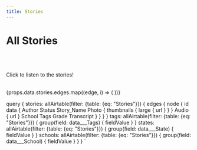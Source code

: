 ```yaml
---
title: Stories
---
```



<Layout>

# All Stories

<Dropdown props={props} />

<br />
<br />

Click to listen to the stories!

<br/>
<Gallery n={3}>
{props.data.stories.edges.map((edge, i) => (
	<StoryCard
    id={edge.node.id}
		photoUrl={edge.node.data.Photo[0].thumbnails.large.url}
		title={edge.node.data.Story_Name}
		author={edge.node.data.Author}
		audio={edge.node.data.Audio ? (edge.node.data.Audio[0].url) : ''}
	/>
))}
</Gallery>
</Layout>

query {
    stories: allAirtable(filter: {table: {eq: "Stories"}}) {
        edges {
            node {
                id
                data {
                    Author
                    Status
                    Story_Name
                    Photo {
                        thumbnails {
                            large {
                                url
                            }
                        }
                    }
                    Audio {
                        url
                    }
                    School
                    Tags
                    Grade
                    Transcript
                }
            }
        }
    }
    tags: allAirtable(filter: {table: {eq: "Stories"}}) {
        group(field: data___Tags) {
            fieldValue
        }
    }
    states: allAirtable(filter: {table: {eq: "Stories"}}) {
        group(field: data___State) {
            fieldValue
        }
    }
    schools: allAirtable(filter: {table: {eq: "Stories"}}) {
        group(field: data___School) {
            fieldValue
        }
    }
}
`
